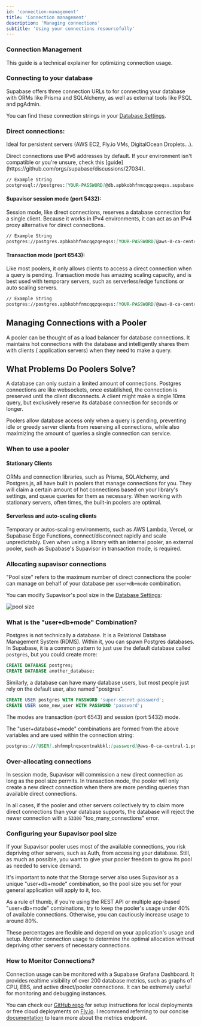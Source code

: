 ```yaml
---
id: 'connection-management'
title: 'Connection management'
description: 'Managing connections'
subtitle: 'Using your connections resourcefully'
---
```


### Connection Management

This guide is a technical explainer for optimizing connection usage.

### Connecting to your database

Supabase offers three connection URLs to for connecting your database with ORMs like Prisma and SQLAlchemy, as well as external tools like PSQL and pgAdmin.

You can find these connection strings in your [Database Settings](https://supabase.com/dashboard/project/_/settings/database).

### Direct connections:

Ideal for persistent servers (AWS EC2, Fly.io VMs, DigitalOcean Droplets...).

<Admonition type="caution">
  Direct connections use IPv6 addresses by default. If your environment isn't compatible or you're
  unsure, check this [guide](https://github.com/orgs/supabase/discussions/27034).
</Admonition>

```md
// Example String
postgresql://postgres:[YOUR-PASSWORD]@db.apbkobhfnmcqqzqeeqss.supabase.co:5432/postgres
```

#### Supavisor session mode (port 5432):

Session mode, like direct connections, reserves a database connection for a single client. Because it works in IPv4 environments, it can act as an IPv4 proxy alternative for direct connections.

```md
// Example String
postgres://postgres.apbkobhfnmcqqzqeeqss:[YOUR-PASSWORD]@aws-0-ca-central-1.pooler.supabase.com:5432/postgres
```

#### Transaction mode (port 6543):

Like most poolers, it only allows clients to access a direct connection when a query is pending. Transaction mode has amazing scaling capacity, and is best used with temporary servers, such as serverless/edge functions or auto scaling servers.

```md
// Example String
postgres://postgres.apbkobhfnmcqqzqeeqss:[YOUR-PASSWORD]@aws-0-ca-central-1.pooler.supabase.com:6543/postgres
```

## Managing Connections with a Pooler

A pooler can be thought of as a load balancer for database connections. It maintains hot connections with the database and intelligently shares them with clients ( application servers) when they need to make a query.

## What Problems Do Poolers Solve?

A database can only sustain a limited amount of connections. Postgres connections are like websockets, once established, the connection is preserved until the client disconnects. A client might make a single 10ms query, but exclusively reserve its database connection for seconds or longer.

Poolers allow database access only when a query is pending, preventing idle or greedy server clients from reserving all connections, while also maximizing the amount of queries a single connection can service.

### When to use a pooler

#### Stationary Clients

ORMs and connection libraries, such as Prisma, SQLAlchemy, and Postgres.js, all have built in poolers that manage connections for you. They will claim a certain amount of hot connections based on your library's settings, and queue queries for them as necessary. When working with stationary servers, often times, the built-in poolers are optimal.

#### Serverless and auto-scaling clients

Temporary or autos-scaling environments, such as AWS Lambda, Vercel, or Supabase Edge Functions, connect/disconnect rapidly and scale unpredictably. Even when using a library with an internal pooler, an external pooler, such as Supabase's Supavisor in transaction mode, is required.

### Allocating supavisor connections

"Pool size" refers to the maximum number of direct connections the pooler can manage on behalf of your database per `user+db+mode` combination.

You can modify Supavisor's pool size in the [Database Settings](https://supabase.com/dashboard/project/_/settings/database):

![pool size](/docs/img/database/pool_size.png)

### What is the "user+db+mode" Combination?

Postgres is not technically a database. It is a Relational Database Management System (RDMS). Within it, you can spawn Postgres databases. In Supabase, it is a common pattern to just use the default database called `postgres`, but you could create more:

```sql
CREATE DATABASE postgres;
CREATE DATABASE another_database;
```

Similarly, a database can have many database users, but most people just rely on the default user, also named "postgres".

```sql
CREATE USER postgres WITH PASSWORD 'super-secret-password';
CREATE USER some_new_user WITH PASSWORD 'password';
```

The modes are transaction (port 6543) and session (port 5432) mode.

The "user+database+mode" combinations are formed from the above variables and are used within the connection string:

```md
postgres://[USER].shfmmplnqscentnakbkl:[password]@aws-0-ca-central-1.pooler.supabase.com:[MODE]/[DATABASE]
```

### Over-allocating connections

In session mode, Supavisor will commission a new direct connection as long as the pool size permits. In transaction mode, the pooler will only create a new direct connection when there are more pending queries than available direct connections.

In all cases, if the pooler and other servers collectively try to claim more direct connections than your database supports, the database will reject the newer connection with a `53300` "too_many_connections" error.

### Configuring your Supavisor pool size

If your Supavisor pooler uses most of the available connections, you risk depriving other servers, such as Auth, from accessing your database. Still, as much as possible, you want to give your pooler freedom to grow its pool as needed to service demand.

It's important to note that the Storage server also uses Supavisor as a unique "user+db+mode" combination, so the pool size you set for your general application will apply to it, too.

As a rule of thumb, if you're using the REST API or multiple app-based "user+db+mode" combinations, try to keep the pooler's usage under 40% of available connections. Otherwise, you can cautiously increase usage to around 80%.

These percentages are flexible and depend on your application's usage and setup. Monitor connection usage to determine the optimal allocation without depriving other servers of necessary connections.

### How to Monitor Connections?

Connection usage can be monitored with a Supabase Grafana Dashboard. It provides realtime visibility of over 200 database metrics, such as graphs of CPU, EBS, and active direct/pooler connections. It can be extremely useful for monitoring and debugging instances.

You can check our [GitHub repo](https://github.com/supabase/supabase-grafana) for setup instructions for local deployments or free cloud deployments on [Fly.io](http://fly.io/). I recommend referring to our concise [documentation](https://supabase.com/docs/guides/platform/metrics) to learn more about the metrics endpoint.
